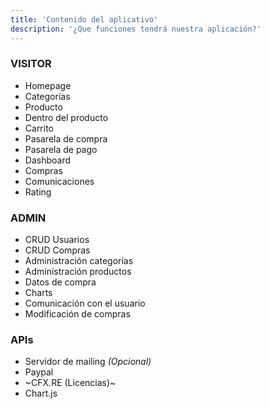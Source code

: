 ```yaml
---
title: 'Contenido del aplicativo'
description: '¿Que funciones tendrá nuestra aplicación?'
---
```


### VISITOR

- Homepage
- Categorías
- Producto
- Dentro del producto
- Carrito
- Pasarela de compra
- Pasarela de pago
- Dashboard
- Compras
- Comunicaciones
- Rating

### ADMIN

- CRUD Usuarios
- CRUD Compras
- Administración categorías
- Administración productos
- Datos de compra
- Charts
- Comunicación con el usuario
- Modificación de compras

### APIs

- Servidor de mailing _(Opcional)_
- Paypal
- ~CFX.RE (Licencias)~
- Chart.js